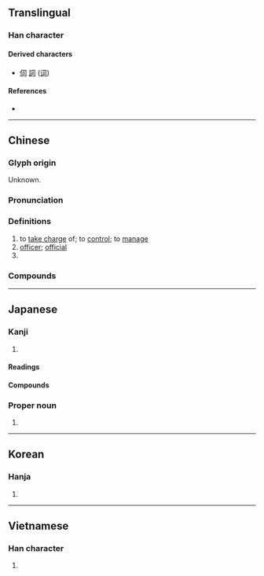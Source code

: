 {{character info/new}}
==Translingual==
{{stroke order}}

===Han character===
{{Han char|rn=30|rad=口|as=02|sn=5|four=17620|canj=SMR|ids=⿹𠃌𠮛}}

====Derived characters====
* [[伺]] [[詞]] ([[词]])

====References====
* {{Han ref|kx=0174.030|dkj=03257|dj=0385.080|hdz=10572.080|uh=53F8|ud=21496|bh=A571|bd=42353}}

----

==Chinese==
{{zh-forms}}

===Glyph origin===
{{Han etym}}
Unknown.

===Pronunciation===
{{zh-pron
|m=sī
|c=si1
|md=sṳ̆/sĭ
|mn=qz:sir/tw,xm,zz:su/si/tw,xm,zz:sai
|mn_note=sir/su - literary; si/sai - vernacular
|w=1sr
|mc=y
|oc=y
|cat=v,n
}}

===Definitions===
{{zh-hanzi}}

# to [[take charge]] of; to [[control]]; to [[manage]]
# [[officer]]; [[official]]
# {{surname|lang=zh}}

===Compounds===
{{zh-der|司舵|司法|司號員|司機|司空見慣|司令|司令部|司令員|司爐|司南|司售人員|司藥|司儀|司長|壽司|貝司|公司|司馬|司法權|司隸校尉|公司行號|司令官|公證公司|勾司人|司法院|布政司|司倉|司公|市舶司|司法行政|司馬法|大司馬|司馬門|司命|公司法|各司其事|司務|司事|三法司|光桿司令|三司|司隸|吃官司|分司|保險公司|公司債券|司農|司法官|司法警察|司法獨立|司寇|三司使|公司債|仲介公司|司空伎倆|司令臺|庫司|南司|上司|司徒|司禮|客帳司|司鐸|專司|密昔司|客將司|官司|司直|員司|卡司|兵馬司|保全公司|司理|大祭司|大眾公司|大司空|大司徒|冥司|凡立司|土司|四司六局|吐司|司馬青衫|司會|司戶|司成|司士|司城|司空|司牧|司法機關|司房|勒克司|分公司|司更|判司|公司重整|兩合公司|司晨|密司脫|廣儲司|大司客|東司|拜耳公司|押司|本司三院|投資公司|本司院|文君司馬|所司|江州司馬|教坊司|有司|派司|沒頭官司|盎司|打官司|有限公司|稅務司|法司|有司徹|祭司|監司|百貨公司|百司|牧司|牝雞司晨|無限公司|握股公司|毛司|控股公司|航空公司|起司|職司|總公司|見慣司空|船公司|藩司|總司令|起司蛋糕|興業公司|臺司|費司|開司米龍|通政司|股份公司|頂頭上司|陰司|蔡司|開司米|金融公司|藍德公司|筆墨官司|行政司法|袞司}}

----

==Japanese==

===Kanji===
{{ja-kanji|grade=4|rs=口02}}

# {{defn|lang=ja|sort=口02}}

====Readings====
{{ja-readings
|goon=し
|kanon=し
|toon=す
<!--|on=じ　-->
|kun=つかさ-, つかさど-る, みこともち-
}}

====Compounds====
{{der5|lang=ja
|{{ja-r|司会|しかい}}
|{{ja-r|司書|ししょ}}
|{{ja-r|司法|しほう}}
|{{ja-r|司令|しれい}}
|{{ja-r|行司|ぎょうじ}}
|{{ja-r|linkto=寿司|すし|すし}}: sushi
}}

===Proper noun===
{{ja-pos|proper|つかさ}}

# {{given name|male|lang=ja|sort=つかさ}}

----

==Korean==

===Hanja===
{{ko-hanja|hangeul=[[사]]|rv=sa|mr=sa}}

# {{defn|lang=ko|sort=口02}}

----

==Vietnamese==

===Han character===
{{vi-hantu|[[ti]], [[tư]], [[tơ]]|rs=口02}}

# {{defn|lang=vi|sort=口02}}